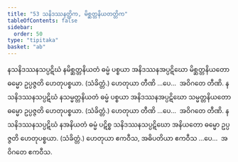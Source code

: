 ```yaml
---
title: "53 သနိဒဿနတ္တိက, မိစ္ဆတ္တနိယတတ္တိက"
tableOfContents: false
sidebar:
  order: 50
type: "tipitaka"
basket: "ab"
---
```



<DynamicBreadcrumb />

<Division number="62">

<Paragraph number="195">
နသနိဒဿနသပ္ပဋိဃံ နမိစ္ဆတ္တနိယတံ ဓမ္မံ ပစ္စယာ အနိဒဿနအပ္ပဋိဃော မိစ္ဆတ္တနိယတော ဓမ္မော ဥပ္ပဇ္ဇတိ ဟေတုပစ္စယာ. (သံခိတ္တံ.) ဟေတုယာ တီဏိ …ပေ…  အဝိဂတေ တီဏိ.
</Paragraph>

<Paragraph number="196">
နသနိဒဿနသပ္ပဋိဃံ နသမ္မတ္တနိယတံ ဓမ္မံ ပစ္စယာ အနိဒဿနအပ္ပဋိဃော သမ္မတ္တနိယတော ဓမ္မော ဥပ္ပဇ္ဇတိ ဟေတုပစ္စယာ. (သံခိတ္တံ.) ဟေတုယာ တီဏိ …ပေ…  အဝိဂတေ တီဏိ.
</Paragraph>

<Paragraph number="197">
နသနိဒဿနသပ္ပဋိဃံ နအနိယတံ ဓမ္မံ ပဋိစ္စ သနိဒဿနသပ္ပဋိဃော အနိယတော ဓမ္မော ဥပ္ပဇ္ဇတိ ဟေတုပစ္စယာ. (သံခိတ္တံ.) ဟေတုယာ ဧကဝီသ, အဓိပတိယာ ဧကဝီသ …ပေ…  အဝိဂတေ ဧကဝီသ.
</Paragraph>
</Division>